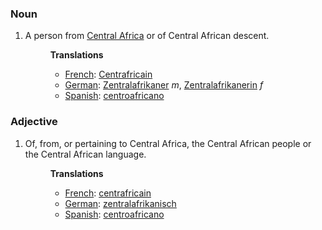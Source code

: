 ===Noun===
#A person from [[Central Africa]] or of Central African descent.
#:'''Translations'''
#:*[[French]]: [[Centrafricain]]
#:*[[German]]: [[Zentralafrikaner]] ''m'', [[Zentralafrikanerin]] ''f''
#:*[[Spanish]]: [[centroafricano]]

===Adjective===
#Of, from, or pertaining to Central Africa, the Central African people or the Central African language.
#:'''Translations'''
#:*[[French]]: [[centrafricain]]
#:*[[German]]: [[zentralafrikanisch]]
#:*[[Spanish]]: [[centroafricano]]